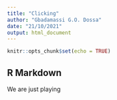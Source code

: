 ```yaml
---
title: "Clicking"
author: "Gbadamassi G.O. Dossa"
date: "21/10/2021"
output: html_document
---
```


```r
knitr::opts_chunk$set(echo = TRUE)
```

## R Markdown

We are just playing

